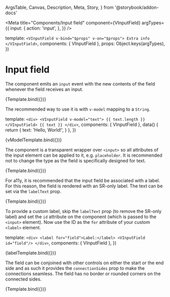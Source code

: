   ArgsTable,
  Canvas,
  Description,
  Meta,
  Story,
} from '@storybook/addon-docs'


<Meta
  title="Components/Input field"
  component={VInputField}
  argTypes={{
    input: {
      action: 'input',
    },
  }}
/>

  template: `
    <VInputField v-bind="$props" v-on="$props">
      Extra info
    </VInputField>
  `,
  components: { VInputField },
  props: Object.keys(argTypes),
})

# Input field

<Description of={VInputField} />

<ArgsTable of={VInputField} />

The component emits an `input` event with the new contents of the field whenever
the field receives an input.

<Canvas>
  <Story
    name="Default"
    args={{
      value: 'Text goes here',
    }}
  >
    {Template.bind({})}
  </Story>
</Canvas>

The recommended way to use it is with `v-model` mapping to a `String`.

  template: `
    <div>
      <VInputField v-model="text">
        {{ text.length }}
      </VInputField>
      {{ text }}
    </div>
  `,
  components: { VInputField },
  data() {
    return {
      text: 'Hello, World!',
    }
  },
})

<Canvas>
  <Story name="v-model">{vModelTemplate.bind({})}</Story>
</Canvas>

The component is a transparent wrapper over `<input>` so all attributes of the
input element can be applied to it, e.g. `placeholder`. It is recommended not to
change the type as the field is specifically designed for text.

<Canvas>
  <Story
    name="With placeholder"
    args={{
      placeholder: 'Enter something here',
    }}
  >
    {Template.bind({})}
  </Story>
</Canvas>

For a11y, it is recommended that the input field be associated with a label. For
this reason, the field is rendered with an SR-only label. The text can be set
via the `labelText` prop.

<Canvas>
  <Story
    name="With label text"
    args={{
      labelText: 'Label:',
    }}
  >
    {Template.bind({})}
  </Story>
</Canvas>

To provide a custom label, skip the `labelText` prop (to remove the SR-only
label) and set the `id` attribute on the component (which is passed to the
`<input>` element). Now use the ID as the `for` attribute of your custom
`<label>` element.

  template: `
    <div>
      <label for="field">Label:</label>
      <VInputField id="field"/>
    </div>
  `,
  components: { VInputField },
})

<Canvas>
  <Story name="With custom label">{labelTemplate.bind({})}</Story>
</Canvas>

The field can be conjoined with other controls on either the start or the end
side and as such it provides the `connectionSides` prop to make the connections
seamless. The field has no border or rounded corners on the connected sides.

<Canvas>
  <Story
    name="With connections"
    args={{
      connectionSides: ['start', 'end'],
    }}
  >
    {Template.bind({})}
  </Story>
</Canvas>
